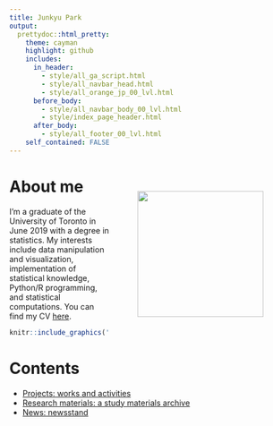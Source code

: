 ```yaml
---
title: Junkyu Park
output: 
  prettydoc::html_pretty:
    theme: cayman
    highlight: github
    includes:
      in_header: 
        - style/all_ga_script.html
        - style/all_navbar_head.html
        - style/all_orange_jp_00_lvl.html
      before_body:
        - style/all_navbar_body_00_lvl.html
        - style/index_page_header.html
      after_body:
        - style/all_footer_00_lvl.html
    self_contained: FALSE
---
```


<!-- Additional rendering required after knitting the document. -->
<!-- source() index_render.R after knitting. -->

# About me <a><img src="front.png" align="right" height="225" style="margin: 25px 50px;"/></a>

<!--html_preserve-->
<a href="https://www.facebook.com/asdfzxcvjkl1" class="fa fa-facebook" style="height: 20px;"></a>
<a href="https://github.com/joon3216" class="fa fa-github"></a>
<a href="https://linkedin.com/in/asdfzxcvjkl1/" class="fa fa-linkedin"></a>
<a href="https://twitter.com/joon3216" class="fa fa-twitter"></a>
<!--/html_preserve-->

I'm a graduate of the University of Toronto in June 2019 with a degree in statistics. My interests include data manipulation and visualization, implementation of statistical knowledge, Python/R programming, and statistical computations. You can find my CV [here](files/cv_junkyu_park.pdf).




```r
knitr::include_graphics('front.png')
```


# Contents

* [Projects: works and activities](projects.html)
* [Research materials: a study materials archive](research_materials.html)
* [News: newsstand](news.html)





